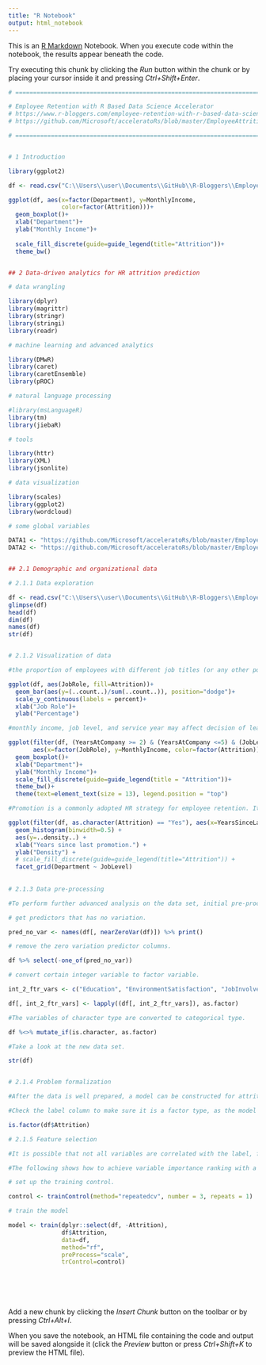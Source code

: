 ```yaml
---
title: "R Notebook"
output: html_notebook
---
```


This is an [R Markdown](http://rmarkdown.rstudio.com) Notebook. When you execute code within the notebook, the results appear beneath the code. 

Try executing this chunk by clicking the *Run* button within the chunk or by placing your cursor inside it and pressing *Ctrl+Shift+Enter*. 

```r
# ======================================================================================================================

# Employee Retention with R Based Data Science Accelerator
# https://www.r-bloggers.com/employee-retention-with-r-based-data-science-accelerator/
# https://github.com/Microsoft/acceleratoRs/blob/master/EmployeeAttritionPrediction/Code/EmployeeAttritionPrediction.Rmd

# ======================================================================================================================


# 1 Introduction

library(ggplot2)

df <- read.csv("C:\\Users\\user\\Documents\\GitHub\\R-Bloggers\\Employee-Attrition.csv", header=TRUE)

ggplot(df, aes(x=factor(Department), y=MonthlyIncome, 
               color=factor(Attrition)))+
  geom_boxplot()+
  xlab("Department")+
  ylab("Monthly Income")+
  
  scale_fill_discrete(guide=guide_legend(title="Attrition"))+
  theme_bw()


## 2 Data-driven analytics for HR attrition prediction

# data wrangling

library(dplyr)
library(magrittr)
library(stringr)
library(stringi)
library(readr)

# machine learning and advanced analytics

library(DMwR)
library(caret)
library(caretEnsemble)
library(pROC)

# natural language processing

#library(msLanguageR)
library(tm)
library(jiebaR)

# tools

library(httr)
library(XML)
library(jsonlite)

# data visualization

library(scales)
library(ggplot2)
library(wordcloud)

# some global variables

DATA1 <- "https://github.com/Microsoft/acceleratoRs/blob/master/EmployeeAttritionPrediction/Data/DataSet1.csv"
DATA2 <- "https://github.com/Microsoft/acceleratoRs/blob/master/EmployeeAttritionPrediction/Data/DataSet2.csv"


## 2.1 Demographic and organizational data

# 2.1.1 Data exploration

df <- read.csv("C:\\Users\\user\\Documents\\GitHub\\R-Bloggers\\Employee-Attrition.csv", header=TRUE)
glimpse(df)
head(df)
dim(df)
names(df)
str(df)


# 2.1.2 Visualization of data

#the proportion of employees with different job titles (or any other possible factor) for status of "attrition" and "non-attrition" may vary, and this can be plotted as follows. People titled "Laboratory Technician", "Sales Executive", and "Research Scientist" are among the top 3 groups that exhibit highest attrition rate.

ggplot(df, aes(JobRole, fill=Attrition))+
  geom_bar(aes(y=(..count..)/sum(..count..)), position="dodge")+
  scale_y_continuous(labels = percent)+
  xlab("Job Role")+
  ylab("Percentage")

#monthly income, job level, and service year may affect decision of leaving for employees in different departments. For example, junior staffs with lower pay will be more likely to leave compared to those who are paid higher.

ggplot(filter(df, (YearsAtCompany >= 2) & (YearsAtCompany <=5) & (JobLevel <3)),
       aes(x=factor(JobRole), y=MonthlyIncome, color=factor(Attrition)))+
  geom_boxplot()+
  xlab("Department")+
  ylab("Monthly Income")+
  scale_fill_discrete(guide=guide_legend(title = "Attrition"))+
  theme_bw()+
  theme(text=element_text(size = 13), legend.position = "top")

#Promotion is a commonly adopted HR strategy for employee retention. It can be observed in the following plot that for a certain department, e.g., Research & Development, employees with higher job level is more likely to leave if there are years since their last promotion.

ggplot(filter(df, as.character(Attrition) == "Yes"), aes(x=YearsSinceLastPromotion)) +
  geom_histogram(binwidth=0.5) +
  aes(y=..density..) +
  xlab("Years since last promotion.") +
  ylab("Density") +
  # scale_fill_discrete(guide=guide_legend(title="Attrition")) +
  facet_grid(Department ~ JobLevel)
    
     
# 2.1.3 Data pre-processing

#To perform further advanced analysis on the data set, initial pre-processing is necessary.

# get predictors that has no variation.

pred_no_var <- names(df[, nearZeroVar(df)]) %>% print()

# remove the zero variation predictor columns.

df %>% select(-one_of(pred_no_var))

# convert certain integer variable to factor variable.

int_2_ftr_vars <- c("Education", "EnvironmentSatisfaction", "JobInvolvement", "JobLevel", "JobSatisfaction", "NumCompaniesWorked", "PerformanceRating", "RelationshipSatisfaction", "StockOptionLevel")

df[, int_2_ftr_vars] <- lapply((df[, int_2_ftr_vars]), as.factor)

#The variables of character type are converted to categorical type.

df %<>% mutate_if(is.character, as.factor)

#Take a look at the new data set.

str(df)


# 2.1.4 Problem formalization

#After the data is well prepared, a model can be constructed for attrition prediction. Normally employee attrition prediction is categorized as a binary classification problem, i.e., to predict whether or not an employee will leave.

#Check the label column to make sure it is a factor type, as the model to be built is a classifier.

is.factor(df$Attrition)

# 2.1.5 Feature selection

#It is possible that not all variables are correlated with the label, feature selection is therefore performed to filter out the most relevant ones.

#The following shows how to achieve variable importance ranking with a random forest model.

# set up the training control.

control <- trainControl(method="repeatedcv", number = 3, repeats = 1)

# train the model

model <- train(dplyr::select(df, -Attrition), 
               df$Attrition,
               data=df, 
               method="rf", 
               preProcess="scale", 
               trControl=control)







```

Add a new chunk by clicking the *Insert Chunk* button on the toolbar or by pressing *Ctrl+Alt+I*.

When you save the notebook, an HTML file containing the code and output will be saved alongside it (click the *Preview* button or press *Ctrl+Shift+K* to preview the HTML file).
